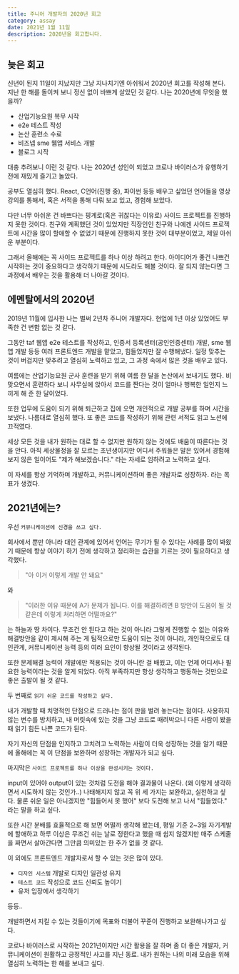 ```yaml
---
title: 주니어 개발자의 2020년 회고
category: assay
date: 2021년 1월 11일
description: 2020년을 회고합니다.
---
```


## 늦은 회고

신년이 된지 11일이 지났지만 그냥 지나치기엔 아쉬워서 2020년 회고를 작성해 본다.
지난 한 해를 돌이켜 보니 정신 없이 바쁘게 살았던 것 같다.
나는 2020년에 무엇을 했을까?

- 산업기능요원 복무 시작
- e2e 테스트 작성
- 논산 훈련소 수료
- 비즈넵 sme 웹앱 서비스 개발
- 블로그 시작

대충 추려보니 이런 것 같다.
나는 2020년 성인이 되었고 코로나 바이러스가 유행하기 전에 재밌게 즐기고 놀았다.

공부도 열심히 했다.
React, C언어(진행 중), 파이썬 등등 배우고 싶었던 언어들을 영상 강의를 통해서, 혹은 서적을 통해 다뤄 보고 있고, 경험해 보았다.

다만 너무 아쉬운 건 바쁘다는 핑계로(혹은 귀찮다는 이유로) 사이드 프로젝트를 진행하지 못한 것이다.
친구와 계획했던 것이 있었지만 직장인인 친구와 나에겐 사이드 프로젝트에 시간을 많이 할애할 수 없었기 때문에 진행하지 못한 것이 대부분이었고, 제일 아쉬운 부분이다.

그래서 올해에는 꼭 사이드 프로젝트를 하나 이상 하려고 한다.
아이디어가 좋건 나쁘건 시작하는 것이 중요하다고 생각하기 때문에 시도라도 해볼 것이다. 잘 되지 않는다면 그 과정에서 배우는 것을 활용해 더 나아갈 것이다.

## 에멘탈에서의 2020년

2019년 11월에 입사한 나는 벌써 2년차 주니어 개발자다. 현업에 1년 이상 있었어도 부족한 건 변함 없는 것 같다.

그동안 taf 웹앱 e2e 테스트를 작성하고, 인증서 등록센터(공인인증센터) 개발, sme 웹앱 개발 등등 여러 프론트엔드 개발을 맡았고, 힘들었지만 잘 수행해냈다.
일정 맞추는 것이 버겁지만 맞추려고 열심히 노력하고 있고, 그 과정 속에서 많은 것을 배우고 있다.

여름에는 산업기능요원 군사 훈련을 받기 위해 여름 한 달을 논산에서 보내기도 했다.
비 맞으면서 훈련하다 보니 사무실에 앉아서 코드를 짠다는 것이 얼마나 행복한 일인지 느끼게 해 준 한 달이었다.

또한 업무에 도움이 되기 위해 퇴근하고 집에 오면 개인적으로 개발 공부를 하며 시간을 보냈다.
나름대로 열심히 했다. 또 좋은 코드를 작성하기 위해 관련 서적도 읽고 노션에 끄적였다.

세상 모든 것을 내가 원하는 대로 할 수 없지만 원하지 않는 것에도 배움이 따른다는 것을 안다.
아직 세상물정을 잘 모르는 초년생이지만 어디서 주워들은 말은 있어서 경험해보지 않은 일이어도 "제가 해보겠습니다." 라는 자세로 임하려고 노력하고 싶다.

이 자세를 항상 기억하며 개발하고, 커뮤니케이션하며 좋은 개발자로 성장하자. 라는 목표가 생겼다.

## 2021년에는?

우선 `커뮤니케이션에 신경을 쓰고 싶다.`

회사에서 뿐만 아니라 대인 관계에 있어서 언어는 무기가 될 수 있다는 사례를 많이 봐왔기 때문에 항상 이야기 하기 전에 생각하고 정리하는 습관을 기르는 것이 필요하다고 생각했다.

> "아 이거 이렇게 개발 안 돼요"

와

> "이러한 이유 때문에 A가 문제가 됩니다. 이를 해결하려면 B 방안이 도움이 될 것 같은데 이렇게 처리하면 어떨까요?"

는 하늘과 땅 차이다.
무조건 안 된다고 하는 것이 아니라 그렇게 진행할 수 없는 이유와 해결방안을 같이 제시해 주는 게 팀적으로만 도움이 되는 것이 아니라, 개인적으로도 대인관계, 커뮤니케이션 능력 등의 여러 요인이 향상될 것이라고 생각된다.

또한 문제해결 능력이 개발에만 적용되는 것이 아니란 걸 배웠고, 이는 언제 어디서나 필요한 능력이라는 것을 알게 되었다.
아직 부족하지만 항상 생각하고 행동하는 것만으로 좋은 출발이 될 것 같다.

두 번째로 `읽기 쉬운 코드를 작성하고 싶다.`

내가 개발할 때 치명적인 단점으로 드러나는 점이 판을 벌려 놓는다는 점이다.
사용하지 않는 변수를 방치하고, 내 머릿속에 있는 것을 그냥 코드로 때려박으니 다른 사람이 봤을 때 읽기 힘든 나쁜 코드가 된다.

자기 자신의 단점을 인지하고 고치려고 노력하는 사람이 더욱 성장하는 것을 알기 때문에 올해에는 꼭 이 단점을 보완하며 성장하는 개발자가 되고 싶다.

마지막은 `사이드 프로젝트를 하나 이상을 완성시키는 것이다.`

input이 있어야 output이 있는 것처럼 도전을 해야 결과물이 나온다. (왜 이렇게 생각하면서 시도하지 않는 것인가..)
나태해지지 않고 꼭 위 세 가지는 보완하고, 실천하고 싶다. 물론 쉬운 일은 아니겠지만 "힘들어서 못 했어" 보다 도전해 보고 나서 "힘들었다." 라는 말을 하고 싶다.

또한 시간 분배를 효율적으로 해 보면 어떨까 생각해 봤는데, 평일 기준 2~3일 자기계발에 할애하고 하루 이상은 무조건 쉬는 날로 정한다고 했을 때 쉽지 않겠지만 매주 스케줄을 짜면서 살아간다면 그만큼 의미있는 한 주가 없을 것 같다.

이 외에도 프론트엔드 개발자로서 할 수 있는 것은 많이 있다.

- `디자인 시스템` 개발로 디자인 일관성 유지
- `테스트 코드` 작성으로 코드 신뢰도 높이기
- 유저 입장에서 생각하기

등등..

개발하면서 지킬 수 있는 것들이기에 목표와 더불어 꾸준이 진행하고 보완해나가고 싶다.

코로나 바이러스로 시작하는 2021년이지만 시간 활용을 잘 하며 좀 더 좋은 개발자, 커뮤니케이션이 원활하고 긍정적인 사고를 지닌 동료. 내가 원하는 나의 미래 모습을 위해 열심히 노력하는 한 해를 보내고 싶다.
